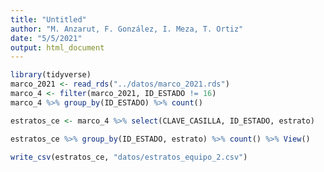 ```yaml
---
title: "Untitled"
author: "M. Anzarut, F. González, I. Meza, T. Ortiz"
date: "5/5/2021"
output: html_document
---
```


```r
library(tidyverse)
marco_2021 <- read_rds("../datos/marco_2021.rds")
marco_4 <- filter(marco_2021, ID_ESTADO != 16)
marco_4 %>% group_by(ID_ESTADO) %>% count()
```

```r
estratos_ce <- marco_4 %>% select(CLAVE_CASILLA, ID_ESTADO, estrato)
```

```r
estratos_ce %>% group_by(ID_ESTADO, estrato) %>% count() %>% View()
```

```r
write_csv(estratos_ce, "datos/estratos_equipo_2.csv")
```

